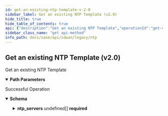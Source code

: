 ```yaml
---
id: get-an-existing-ntp-template-v-2-0
sidebar_label: Get an existing NTP Template (v2.0)
hide_title: true
hide_table_of_contents: true
api: {"description":"Get an existing NTP Template","operationId":"get-v2.0-api-tenants-tenant_id-templates-ntp-ntp_id","parameters":[{"description":"Tenant Id","in":"path","name":"tenant_id","required":true,"schema":{"description":"Tenant Id","type":"string"}},{"description":"NTP Id","in":"path","name":"ntp_id","required":true,"schema":{"description":"Ntp Id","type":"string"}}],"responses":{"200":{"content":{"application/json":{"schema":{"properties":{"default_template":{"description":"Default Template","type":"boolean"},"description":{"description":"Description: Size(max = 256, error = NTP_CONFIG_DESCRIPTION_INVALID: NTP description is invalid. The maximum length is 256., min = 0) ","type":"string"},"id":{"description":"Id","type":"string"},"name":{"description":"Name: NotEmpty(error = NTP_CONFIG_NAME_REQD: Name is mandatory for NTP configuration.) Size(max = 128, error = NAME_EXCEEDS_LIMIT: Name of the resource exceeds limit., min = 0) ","type":"string"},"ntp_servers":{"description":"Ntp Servers: NotEmpty(error = NTP_CONFIG_INVALID_SERVER_SIZE: A minimum of 1 and a maximum of 10 NTP servers can be configured.) Size(max = 10, error = NTP_CONFIG_INVALID_SERVER_SIZE: A minimum of 1 and a maximum of 10 NTP servers can be configured., min = 1) Valid ","items":{"properties":{"host":{"description":"Host: ValidateHostName(allowNull = false, error = NTP_CONFIG_INVALID_HOST: Host can be only domain name or IP address.) ","type":"string"},"max_poll":{"description":"Max Poll: Required(message = required) ValidateDecimal(increment = 0, max = 0, error = NTP_CONFIG_INVALID_MAXPOLL_VALUE: The range for maximum poll values is between 4-17., min = 0) ","format":"int32","type":"integer"},"min_poll":{"description":"Min Poll: Required(message = required) ValidateDecimal(increment = 0, max = 0, error = NTP_CONFIG_INVALID_MINPOLL_VALUE: The range for minimum poll values is between 4-17., min = 0) ","format":"int32","type":"integer"},"version":{"description":"Version: Required(message = required) ValidateDecimal(increment = 0, max = 0, error = NTP_CONFIG_INVALID_VERSION: Allowed versions are 2,3 & 4., min = 0) ","format":"int32","type":"integer"}},"required":["max_poll","min_poll","version","host"]},"type":"array"},"tags":{"description":"Tags","items":{"description":"Tags","type":"string"},"type":"array"}},"required":["ntp_servers","name"]}}},"description":"Successful Operation"}},"tags":["NTP"],"method":"get","path":"/v2.0/api/tenants/{tenant_id}/templates/ntp/{ntp_id}","servers":[{"url":"/"}],"info":{"contact":{},"description":"List of APIs used to manage NTP.","title":"NTP","version":"Latest"},"postman":{"name":"Get an existing NTP Template (v2.0)","description":{"content":"Get an existing NTP Template","type":"text/plain"},"url":{"path":["v2.0","api","tenants",":tenant_id","templates","ntp",":ntp_id"],"host":["{{baseUrl}}"],"query":[],"variable":[{"disabled":false,"description":{"content":"(Required) Tenant Id","type":"text/plain"},"type":"any","value":"","key":"tenant_id"},{"disabled":false,"description":{"content":"(Required) NTP Id","type":"text/plain"},"type":"any","value":"","key":"ntp_id"}]},"header":[{"key":"Accept","value":"application/json"}],"method":"GET"}}
sidebar_class_name: "get api-method"
info_path: docs/sase/api/sdwan/legacy/ntp
---
```



## Get an existing NTP Template (v2.0)



Get an existing NTP Template

<details style={{"marginBottom":"1rem"}} data-collapsed={false} open={true}><summary style={{}}><strong>Path Parameters</strong></summary><div><ul><ParamsItem className={"paramsItem"} param={{"description":"Tenant Id","in":"path","name":"tenant_id","required":true,"schema":{"description":"Tenant Id","type":"string"}}}></ParamsItem><ParamsItem className={"paramsItem"} param={{"description":"NTP Id","in":"path","name":"ntp_id","required":true,"schema":{"description":"Ntp Id","type":"string"}}}></ParamsItem></ul></div></details><div><ApiTabs><TabItem label={"200"} value={"200"}><div>

Successful Operation

</div><div><details style={{}} data-collapsed={false} open={true}><summary style={{"textAlign":"left"}}><strong>Schema</strong></summary><div style={{"textAlign":"left","marginLeft":"1rem"}}></div><ul style={{"marginLeft":"1rem"}}><SchemaItem collapsible={false} name={"default_template"} required={false} schemaDescription={"Default Template"} schemaName={"boolean"} qualifierMessage={undefined}></SchemaItem><SchemaItem collapsible={false} name={"description"} required={false} schemaDescription={"Description: Size(max = 256, error = NTP_CONFIG_DESCRIPTION_INVALID: NTP description is invalid. The maximum length is 256., min = 0) "} schemaName={"string"} qualifierMessage={undefined}></SchemaItem><SchemaItem collapsible={false} name={"id"} required={false} schemaDescription={"Id"} schemaName={"string"} qualifierMessage={undefined}></SchemaItem><SchemaItem collapsible={false} name={"name"} required={true} schemaDescription={"Name: NotEmpty(error = NTP_CONFIG_NAME_REQD: Name is mandatory for NTP configuration.) Size(max = 128, error = NAME_EXCEEDS_LIMIT: Name of the resource exceeds limit., min = 0) "} schemaName={"string"} qualifierMessage={undefined}></SchemaItem><SchemaItem collapsible={true} className={"schemaItem"}><details style={{}}><summary style={{}}><strong>ntp_servers</strong><span style={{"opacity":"0.6"}}> undefined[]</span><strong style={{"fontSize":"var(--ifm-code-font-size)","color":"var(--openapi-required)"}}> required</strong></summary><div style={{"marginLeft":"1rem"}}><div style={{"marginTop":".5rem","marginBottom":".5rem"}}>

Ntp Servers: NotEmpty(error = NTP_CONFIG_INVALID_SERVER_SIZE: A minimum of 1 and a maximum of 10 NTP servers can be configured.) Size(max = 10, error = NTP_CONFIG_INVALID_SERVER_SIZE: A minimum of 1 and a maximum of 10 NTP servers can be configured., min = 1) Valid 

</div><SchemaItem collapsible={false} name={"host"} required={true} schemaDescription={"Host: ValidateHostName(allowNull = false, error = NTP_CONFIG_INVALID_HOST: Host can be only domain name or IP address.) "} schemaName={"string"} qualifierMessage={undefined}></SchemaItem><SchemaItem collapsible={false} name={"max_poll"} required={true} schemaDescription={"Max Poll: Required(message = required) ValidateDecimal(increment = 0, max = 0, error = NTP_CONFIG_INVALID_MAXPOLL_VALUE: The range for maximum poll values is between 4-17., min = 0) "} schemaName={"int32"} qualifierMessage={undefined}></SchemaItem><SchemaItem collapsible={false} name={"min_poll"} required={true} schemaDescription={"Min Poll: Required(message = required) ValidateDecimal(increment = 0, max = 0, error = NTP_CONFIG_INVALID_MINPOLL_VALUE: The range for minimum poll values is between 4-17., min = 0) "} schemaName={"int32"} qualifierMessage={undefined}></SchemaItem><SchemaItem collapsible={false} name={"version"} required={true} schemaDescription={"Version: Required(message = required) ValidateDecimal(increment = 0, max = 0, error = NTP_CONFIG_INVALID_VERSION: Allowed versions are 2,3 & 4., min = 0) "} schemaName={"int32"} qualifierMessage={undefined}></SchemaItem></div></details></SchemaItem><SchemaItem collapsible={false} name={"tags"} required={false} schemaDescription={"Tags"} schemaName={"string[]"} qualifierMessage={undefined}></SchemaItem></ul></details></div></TabItem></ApiTabs></div>
      